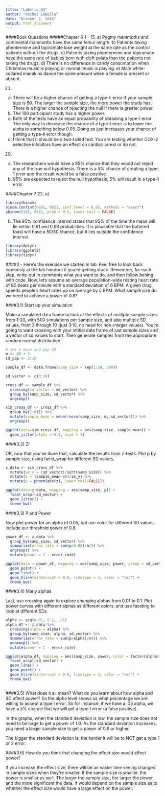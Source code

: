 ```yaml
---
title: "LaBella_04"
author: "Rachel LaBella"
date: "October 2, 2016"
output: html_document
---
```


####Book Questions
#####Chapter 6 
1 - 
15.
a) Pygmy mammoths and continental mammoths have the same femur length.
b) Patients taking phentermine and topiramate lose weight at the same rate as the control patients without the drugs.
c) Patients taking phentermine and topiramate have the same rate of babies born with cleft palats than the patients not taking the drugs.
d) There is no difference in candy consumption when Christmas music is playing or normal music is playing.
e) Male white-collared manakins dance the same amount when a female is present or absent. 

21. 
a) There will be a higher chance of getting a type-II error if your sample size is 60. The larger the sample size, the more power the study has. There is a higher chance of rejecting the null if there is greater power.
b) The 100 participant study has a higher power. 
c) Both of the tests have an equal probability of obtaining a type-I error. The only way to decrease the chance of a type-I error is to lower the alpha to something below 0.05. Doing so just increases your chance of getting a type-II error though. 
d) I think that it should be a two-tailed test. You are testing whether COX-2 selective inhibitors have an effect on cardiac arrest or do not. 

29.
a) The researchers would have a 95% chance that they would not reject any of the true null hypothesis. There is a 5% chance of creating a type-1 error and the result would be a false positive. 
b) 95% are expected to reject the null hypothesis, 5% will result in a type-1 error. 

####Chapter 7
22. 
a) 
```r
library(binom)
binom.confint(6101, 9821, conf.level = 0.95, methods = "exact")
pbinom(6101, 9821, prob = 0.5, lower.tail = FALSE)
```
b) The 95% confidence interval states that 95% of the time the mean will lie within 0.61 and 0.63 probabiities. It is plausable that the buttered toast will have a 50/50 chance, but it lies outside the confidence interval. 


```r
library(dplyr)
library(ggplot2)
library(tidyr)
```

####3 - Here’s the exercise we started in lab. Feel free to look back copiously at the lab handout if you’re getting stuck. Remember, for each step, write-out in comments what you want to do, and then follow behing with code.
Now, let’s assume an average population-wide resting heart rate of 80 beats per minute with a standard deviation of 6 BPM.
A given drug speeds people’s heart rates up on average by 5 BPM. What sample size do we need to achieve a power of 0.8?

####3.1) Start up your simulation

Make a simulated data frame to look at the effects of multiple sample sizes: from 1-20, with 500 simulations per sample size, and also multiple SD values, from 3 through 10 (just 3:10, no need for non-integer values). You’re going to want crossing with your intitial data frame of just sample sizes and a vector of sd values to start. Then generate samples from the appropriate random normal distribution.
``` r

# set a mean and pop SD
m <- 80 + 5
sd_pop <- 3:10

sample_df <- data.frame(samp_size = rep(1:20, 500)) 

sd_vector <- c(3:10)

cross_df <- sample_df %>%
  crossing(sd_vector = sd_vector) %>%
  group_by(samp_size, sd_vector) %>%
  ungroup()

sim_cross_df <- cross_df %>%
  group_by(1:n()) %>%
  mutate(sample_mean = mean(rnorm(samp_size, m, sd_vector))) %>%
  ungroup()

ggplot(data=sim_cross_df, mapping = aes(samp_size, sample_mean)) +
  geom_jitter(alpha = 0.4, size = 3)

```

####3.2) Z!

OK, now that you’ve done that, calculate the results from z-tests. Plot p by sample size, using facet_wrap for different SD values.

``` r

z_data <- sim_cross_df %>%
  mutate(se_y = (sd_vector)/sqrt(samp_size)) %>%
  mutate(z = (sample_mean-80)/se_y) %>%
  mutate(p = pnorm(abs(z), lower.tail=FALSE))

ggplot(data=z_data, mapping = aes(samp_size, p)) +
  facet_wrap(~sd_vector) +
  geom_jitter() +
  theme_bw()

```


####3.3) P and Power

Now plot power for an alpha of 0.05, but use color for different SD values. Include our threshold power of 0.8.

``` r
power_df <- z_data %>%
  group_by(samp_size, sd_vector) %>%
  summarize(error_rate = sum(p>0.08)/n()) %>%
  ungroup() %>%
  mutate(power = 1 - error_rate)

ggplot(data = power_df, mapping = aes(samp_size, power, group = sd_vector, color = sd_vector)) +
  geom_point() +
  geom_line() + 
  geom_hline(yintercept = 0.8, linetype = 2, color = "red") +
  theme_bw()


```


####3.4) Many alphas

Last, use crossing again to explore changing alphas from 0.01 to 0.1. Plot power curves with different alphas as different colors, and use faceting to look at different SDs.

``` r

alpha <- seq(0.01, 0.1, .01)
alpha_df <- z_data %>%
  crossing(alpha = alpha) %>%
  group_by(samp_size, alpha, sd_vector) %>%
  summarize(error_rate = sum(p>alpha)/n()) %>%
  ungroup() %>%
  mutate(power = 1 - error_rate)

ggplot(alpha_df, mapping = aes(samp_size, power, color = factor(alpha))) +
  facet_wrap(~sd_vector) +
  geom_line() +
  geom_point() +
  geom_hline(yintercept = 0.8, linetype = 2, color = "red") +
  theme_bw()
  
```


####3.5) What does it all mean? What do you learn about how alpha and SD affect power?
So the alpha level shows us what percentage we are willing to accept a type I error. So for instance, if we have a .05 alpha, we have a 5% chance that we will get a type I error (a false positive). 

In the graphs, when the standard deviation is low, the sample size does not need to be large to get a power of 1.0. As the standard deviation increases, you need a larger sample size to get a power of 0.8 or higher. 

The bigger the standard deviation is, the harder it will be to NOT get a type 1 or 2 error. 


####3.6) How do you think that changing the effect size would affect power?

If you increase the effect size, there will be an easier time seeing changed in sample sizes when they're smaller. If the sample size is smaller, the power is smaller as well. The larger the sample size, the larger the power and the more significant the data. It would depend on the sample size as to whether the effect size would have a large effect on the power. 


